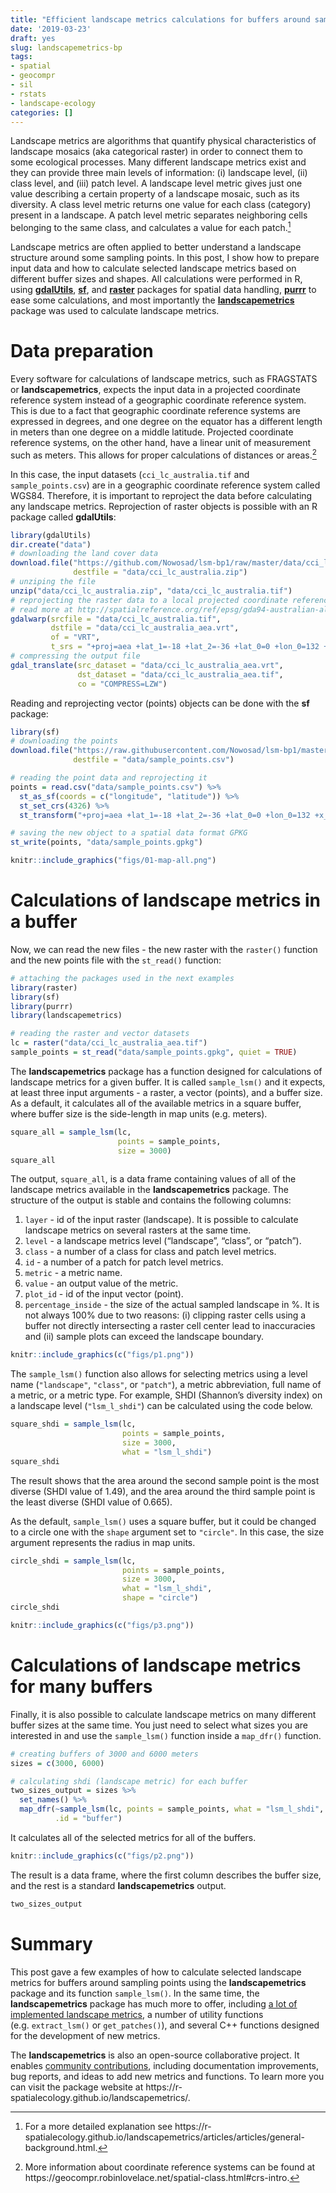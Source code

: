 ```yaml
---
title: "Efficient landscape metrics calculations for buffers around sampling points"
date: '2019-03-23'
draft: yes
slug: landscapemetrics-bp
tags:
- spatial
- geocompr
- sil
- rstats
- landscape-ecology
categories: []
---
```


Landscape metrics are algorithms that quantify physical characteristics of landscape mosaics (aka categorical raster) in order to connect them to some ecological processes.
Many different landscape metrics exist and they can provide three main levels of information: (i) landscape level, (ii) class level, and (iii) patch level.
A landscape level metric gives just one value describing a certain property of a landscape mosaic, such as its diversity. 
A class level metric returns one value for each class (category) present in a landscape.
A patch level metric separates neighboring cells belonging to the same class, and calculates a value for each patch.^[For a more detailed explanation see https://r-spatialecology.github.io/landscapemetrics/articles/articles/general-background.html.]

Landscape metrics are often applied to better understand a landscape structure around some sampling points.
<!-- For example, ... .  -->
In this post, I show how to prepare input data and how to calculate selected landscape metrics based on different buffer sizes and shapes.
All calculations were performed in R, using [**gdalUtils**](https://cran.r-project.org/web/packages/gdalUtils/index.html), [**sf**](https://github.com/r-spatial/sf), and [**raster**](https://github.com/rspatial/raster) packages for spatial data handling, [**purrr**](https://github.com/tidyverse/purrr) to ease some calculations, and most importantly the [**landscapemetrics**]([https://github.com/r-spatialecology/landscapemetrics) package was used to calculate landscape metrics.

# Data preparation

Every software for calculations of landscape metrics, such as FRAGSTATS or **landscapemetrics**, expects the input data in a projected coordinate reference system instead of a geographic coordinate reference system. 
This is due to a fact that geographic coordinate reference systems are expressed in degrees, and one degree on the equator has a different length in meters than one degree on a middle latitude.
Projected coordinate reference systems, on the other hand, have a linear unit of measurement such as meters.
This allows for proper calculations of distances or areas.^[More information about coordinate reference systems can be found at https://geocompr.robinlovelace.net/spatial-class.html#crs-intro.]

In this case, the input datasets (`cci_lc_australia.tif` and `sample_points.csv`) are in a geographic coordinate reference system called WGS84.
Therefore, it is important to reproject the data before calculating any landscape metrics.
Reprojection of raster objects is possible with an R package called **gdalUtils**:

```r
library(gdalUtils) 
dir.create("data")
# downloading the land cover data
download.file("https://github.com/Nowosad/lsm-bp1/raw/master/data/cci_lc_australia.zip",
              destfile = "data/cci_lc_australia.zip")
# unziping the file
unzip("data/cci_lc_australia.zip", "data/cci_lc_australia.tif")
# reprojecting the raster data to a local projected coordinate reference system
# read more at http://spatialreference.org/ref/epsg/gda94-australian-albers/
gdalwarp(srcfile = "data/cci_lc_australia.tif",
         dstfile = "data/cci_lc_australia_aea.vrt",
         of = "VRT",
         t_srs = "+proj=aea +lat_1=-18 +lat_2=-36 +lat_0=0 +lon_0=132 +x_0=0 +y_0=0 +ellps=GRS80 +towgs84=0,0,0,0,0,0,0 +units=m +no_defs")
# compressing the output file
gdal_translate(src_dataset = "data/cci_lc_australia_aea.vrt",
               dst_dataset = "data/cci_lc_australia_aea.tif",
               co = "COMPRESS=LZW")
```

Reading and reprojecting vector (points) objects can be done with the **sf** package:

```r
library(sf)
# downloading the points
download.file("https://raw.githubusercontent.com/Nowosad/lsm-bp1/master/data/sample_points.csv",
              destfile = "data/sample_points.csv")

# reading the point data and reprojecting it
points = read.csv("data/sample_points.csv") %>% 
  st_as_sf(coords = c("longitude", "latitude")) %>% 
  st_set_crs(4326) %>% 
  st_transform("+proj=aea +lat_1=-18 +lat_2=-36 +lat_0=0 +lon_0=132 +x_0=0 +y_0=0 +ellps=GRS80 +towgs84=0,0,0,0,0,0,0 +units=m +no_defs ")

# saving the new object to a spatial data format GPKG
st_write(points, "data/sample_points.gpkg")
```

```r
knitr::include_graphics("figs/01-map-all.png")
```

# Calculations of landscape metrics in a buffer

Now, we can read the new files - the new raster with the `raster()` function and the new points file with the `st_read()` function:

```r
# attaching the packages used in the next examples
library(raster)
library(sf)
library(purrr)
library(landscapemetrics)

# reading the raster and vector datasets
lc = raster("data/cci_lc_australia_aea.tif")
sample_points = st_read("data/sample_points.gpkg", quiet = TRUE)
```

The **landscapemetrics** package has a function designed for calculations of landscape metrics for a given buffer.
It is called `sample_lsm()` and it expects, at least three input arguments - a raster, a vector (points), and a buffer size.
As a default, it calculates all of the available metrics in a square buffer, where buffer size is the side-length in map units (e.g. meters).

```r
square_all = sample_lsm(lc,
                        points = sample_points,
                        size = 3000)
square_all
```

The output, `square_all`, is a data frame containing values of all of the landscape metrics available in the **landscapemetrics** package.
The structure of the output is stable and contains the following columns:

1. `layer` - id of the input raster (landscape). It is possible to calculate landscape metrics on several rasters at the same time.
2. `level` - a landscape metrics level ("landscape", "class", or "patch").
3. `class` - a number of a class for class and patch level metrics.
4. `id` - a number of a patch for patch level metrics.
5. `metric` - a metric name.
6. `value` - an output value of the metric.
7. `plot_id` - id of the input vector (point).
8. `percentage_inside` - the size of the actual sampled landscape in %. It is not always 100% due to two reasons: (i) clipping raster cells using a buffer not directly intersecting a raster cell center lead to inaccuracies and (ii) sample plots can exceed the landscape boundary.

```r
knitr::include_graphics(c("figs/p1.png"))
```

The `sample_lsm()` function also allows for selecting metrics using a level name (`"landscape"`, `"class"`, or `"patch"`), a metric abbreviation, full name of a metric, or a metric type. 
For example, SHDI (Shannon's diversity index) on a landscape level (`"lsm_l_shdi"`) can be calculated using the code below.

```r
square_shdi = sample_lsm(lc,
                         points = sample_points,
                         size = 3000,
                         what = "lsm_l_shdi") 
square_shdi
```

The result shows that the area around the second sample point is the most diverse (SHDI value of 1.49), and the area around the third sample point is the least diverse (SHDI value of 0.665).

As the default, `sample_lsm()` uses a square buffer, but it could be changed to a circle one with the `shape` argument set to `"circle"`.
In this case, the size argument represents the radius in map units.

```r
circle_shdi = sample_lsm(lc,
                         points = sample_points,
                         size = 3000,
                         what = "lsm_l_shdi",
                         shape = "circle") 
circle_shdi
```

```r
knitr::include_graphics(c("figs/p3.png"))
```

# Calculations of landscape metrics for many buffers

Finally, it is also possible to calculate landscape metrics on many different buffer sizes at the same time.
You just need to select what sizes you are interested in and use the `sample_lsm()` function inside a `map_dfr()` function.

```r
# creating buffers of 3000 and 6000 meters 
sizes = c(3000, 6000)

# calculating shdi (landscape metric) for each buffer
two_sizes_output = sizes %>% 
  set_names() %>% 
  map_dfr(~sample_lsm(lc, points = sample_points, what = "lsm_l_shdi", size = .), 
          .id = "buffer")
```

It calculates all of the selected metrics for all of the buffers.

```r
knitr::include_graphics(c("figs/p2.png"))
```

The result is a data frame, where the first column describes the buffer size, and the rest is a standard **landscapemetrics** output.

```r
two_sizes_output
```

# Summary

This post gave a few examples of how to calculate selected landscape metrics for buffers around sampling points using the **landscapemetrics** package and its function `sample_lsm()`.
In the same time, the **landscapemetrics** package has much more to offer, including [a lot of implemented landscape metrics](https://r-spatialecology.github.io/landscapemetrics/reference/index.html), a number of utility functions (e.g. `extract_lsm()` or `get_patches()`), and several C++ functions designed for the development of new metrics. 

The **landscapemetrics** is also an open-source collaborative project. 
It enables [community contributions](https://r-spatialecology.github.io/landscapemetrics/CONTRIBUTING.html), including documentation improvements, bug reports, and ideas to add new metrics and functions. 
To learn more you can visit the package website at https://r-spatialecology.github.io/landscapemetrics/.
